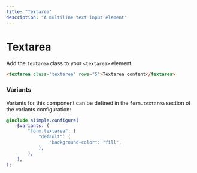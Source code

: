 ```yaml
---
title: "Textarea"
description: "A multiline text input element"
---
```


# Textarea

Add the `textarea` class to your `<textarea>` element. 

```html live=true
<textarea class="textarea" rows="5">Textarea content</textarea>
```

### Variants

Variants for this component can be defined in the `form.textarea` section of the variants configuration:

```scss
@include siimple.configure(
    $variants: (
        "form.textarea": (
            "default": (
                "background-color": "fill",
            ),
        ),
    ),
);
```
